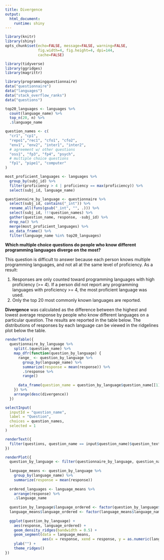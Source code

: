 ```yaml
---
title: Divergence
output: 
  html_document:
    runtime: shiny
---
```

```r
library(knitr)
library(shiny)
opts_chunk$set(echo=FALSE, message=FALSE, warning=FALSE,
               fig.width=4, fig.height=4, dpi=144,
               cache=FALSE)
```
```r
library(tidyverse)
library(ggridges)
library(magrittr)

library(programmingquestionnaire)
data("questionnaire")
data("languages")
data("stack_overflow_ranks")
data("questions")

top20_languages <- languages %>%
  count(language_name) %>%
  top_n(20, n) %>%
  .$language_name

question_names <- c(
  "cr1", "cp1",
  "repo1","rec1", "cfo1", "cfo2",
  "env1", "env2", "inter1", "inter2",
  # agreement w/ other questions
  "oss1", "fp3", "fp4", "psych",
  # multiple choice questions
  "fp1", "pipe1", "computer"
)

most_proficient_languages <- languages %>%
  group_by(subj_id) %>%
  filter(proficiency > 4 | proficiency == max(proficiency)) %>%
  select(subj_id, language_name)

questionnaire_by_language <- questionnaire %>%
  select(subj_id, contains("_int")) %>%
  rename_all(funs(gsub("_int", "", .))) %>%
  select(subj_id, !!!question_names) %>%
  gather(question_name, response, -subj_id) %>%
  drop_na() %>%
  merge(most_proficient_languages) %>%
  as_data_frame() %>%
  filter(language_name %in% top20_languages)
```

**Which multiple choice questions do people who know different programming languages diverge on the most?**

This question is difficult to answer because each person knows multiple programming languages,
and not all at the same level of proficiency. As a result:

1. Responses are only counted toward programming languages with high proficiency (>= 4). If a person
   did not report any programming languages with proficiency >= 4, the most proficient language was used.
2. Only the top 20 most commonly known languages are reported.

**Divergence** was calculated as the difference between the highest and lowest average response
by people who know different languages on a particular question. The results are reported in the
table below. The distributions of responses by each language can be viewed in the ridgelines
plot below the table.

```r
renderTable({
  questionnaire_by_language %>%
    split(.$question_name) %>%
    map_dfr(function(question_by_language) {
      range_ <- question_by_language %>%
        group_by(language_name) %>%
        summarize(response = mean(response)) %>%
        .$response %>%
        range()
      
      data_frame(question_name = question_by_language$question_name[[1]], divergence = range_[2] - range_[1])
    }) %>%
    arrange(desc(divergence))
  })
```

```r
selectInput(
  inputId = "question_name",
  label = "Question",
  choices = question_names,
  selected = 1
)

renderText({
  filter(questions, question_name == input$question_name)$question_text
})

renderPlot({
  question_by_language <- filter(questionnaire_by_language, question_name == input$question_name)
  
  language_means <- question_by_language %>%
    group_by(language_name) %>%
    summarize(response = mean(response))
  
  ordered_languages <- language_means %>%
    arrange(response) %>%
    .$language_name
  
  question_by_language$language_ordered <- factor(question_by_language$language_name, levels = ordered_languages)
  language_means$language_ordered <- factor(language_means$language_name, levels = ordered_languages)
  
  ggplot(question_by_language) +
    aes(response, language_ordered) +
    geom_density_ridges(bandwidth = 0.5) +
    geom_segment(data = language_means,
                 aes(x = response, xend = response, y = as.numeric(language_ordered), yend = as.numeric(language_ordered) + .9)) +
    ylab("") +
    theme_ridges()
})
```
